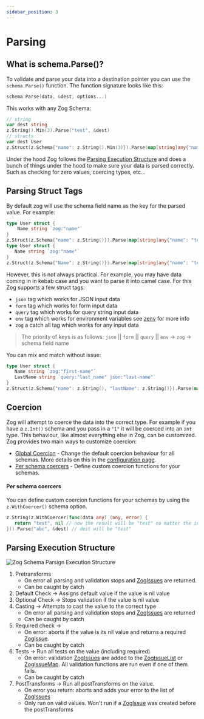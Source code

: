 ```yaml
---
sidebar_position: 3
---
```


# Parsing

## What is schema.Parse()?

To validate and parse your data into a destination pointer you can use the `schema.Parse()` function. The function signature looks like this:

```go
schema.Parse(data, &dest, options...)
```

This works with any Zog Schema:

```go
// string
var dest string
z.String().Min(3).Parse("test", &dest)
// structs
var dest User
z.Struct(z.Schema{"name": z.String().Min(3)}).Parse(map[string]any{"name": "test"}, &dest)
```

Under the hood Zog follows the [Parsing Execution Structure](#parsing-execution-structure) and does a bunch of things under the hood to make sure your data is parsed correctly. Such as checking for zero values, coercing types, etc...

## Parsing Struct Tags

By default zog will use the schema field name as the key for the parsed value. For example:

```go
type User struct {
	Name string `zog:"name"`
}
z.Struct(z.Schema{"name": z.String()}).Parse(map[string]any{"name": "test"}, &User{}) // note zog will fetch the value as map[name]
type User struct {
   Name string `zog:"name"`
}
z.Struct(z.Schema{"Name": z.String()}).Parse(map[string]any{"name": "test"}, &User{}) // note zog will fetch the value as map[Name]
```

However, this is not always practical. For example, you may have data coming in in kebab case and you want to parse it into camel case. For this Zog supports a few struct tags:

- `json` tag which works for JSON input data
- `form` tag which works for form input data
- `query` tag which works for query string input data
- `env` tag which works for environment variables see [zenv](/packages/zenv) for more info
- `zog` a catch all tag which works for any input data

> The priority of keys is as follows:
> `json` || `form` || `query` || `env` -> `zog` -> schema field name

You can mix and match without issue:

```go
type User struct {
   Name string `zog:"first-name"`
   LastName string `query:"last_name" json:"last-name"`
}
z.Struct(z.Schema{"name": z.String(), "lastName": z.String()}).Parse(map[string]any{"first-name": "test", "lastName": "Doe"}, &User{})
```

## Coercion

Zog will attempt to coerce the data into the correct type. For example if you have a `z.Int()` schema and you pass in a `"1"` it will be coerced into an `int` type. This behaviour, like almost everything else in Zog, can be customized. Zog provides two main ways to customize coercion:

- [Global Coercion](/configuration#coercion) - Change the default coercion behaviour for all schemas. More details on this in the [configuration page](/configuration#coercion).
- [Per schema coercers](#per-schema-coercers) - Define custom coercion functions for your schemas.

#### Per schema coercers

You can define custom coercion functions for your schemas by using the `z.WithCoercer()` schema option.

```go
z.String(z.WithCoercer(func(data any) (any, error) {
   return "test", nil // now the result will be "test" no matter the input
})).Parse("abc", &dest) // dest will be "test"
```

## Parsing Execution Structure

![Zog Schema Parsign Execution Structure](./img/parsing-workflow.png)

1. Pretransforms
   - On error all parsing and validation stops and [ZogIssues](/errors) are returned.
   - Can be caught by catch
2. Default Check -> Assigns default value if the value is nil value
3. Optional Check -> Stops validation if the value is nil value
4. Casting -> Attempts to cast the value to the correct type
   - On error all parsing and validation stops and [ZogIssues](/errors) are returned
   - Can be caught by catch
5. Required check ->
   - On error: aborts if the value is its nil value and returns a required [ZogIssue](/errors).
   - Can be caught by catch
6. Tests -> Run all tests on the value (including required)
   - On error: validation [ZogIssues](/errors) are added to the [ZogIssueList](/errors#zogissuelist) or [ZogIssueMap](/errors#zogissuelist). All validation functions are run even if one of them fails.
   - Can be caught by catch
7. PostTransforms -> Run all postTransforms on the value.
   - On error you return: aborts and adds your error to the list of [ZogIssues](/errors)
   - Only run on valid values. Won't run if a [ZogIssue](/errors) was created before the postTransforms
